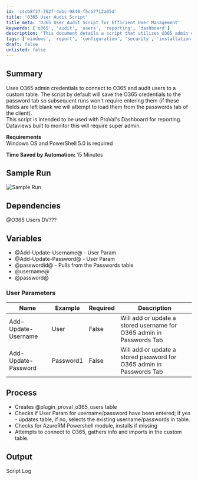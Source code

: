 ```yaml
---
id: 'c4cb8f27-762f-4ebc-9840-f5cb7712a05d'
title: 'O365 User Audit Script'
title_meta: 'O365 User Audit Script for Efficient User Management'
keywords: ['o365', 'audit', 'users', 'reporting', 'dashboard']
description: 'This document details a script that utilizes O365 admin credentials to connect to O365 and audit users into a custom table. It highlights the requirements, process, and output of the script, which is designed for integration with the ProVal Dashboard for enhanced reporting capabilities.'
tags: ['windows', 'report', 'configuration', 'security', 'installation']
draft: false
unlisted: false
---
```

## Summary

Uses O365 admin credentials to connect to O365 and audit users to a custom table. The script by default will save the O365 credentials to the password tab so subsequent runs won't require entering them (if these fields are left blank we will attempt to load them from the passwords tab of the client).  
This script is intended to be used with ProVal's Dashboard for reporting. Dataviews built to monitor this will require super admin.

**Requirements**  
Windows OS and PowerShell 5.0 is required

**Time Saved by Automation:** 15 Minutes

## Sample Run

![Sample Run](../../../static/img/O365---Audit-Users-to-Custom-Table-DV/image_1.png)

## Dependencies

@O365 Users DV???

## Variables

- @Add-Update-Username@ - User Param
- @Add-Update-Password@ - User Param
- @passwordid@ - Pulls from the Passwords table
- @username@
- @password@

### User Parameters

| Name                   | Example   | Required | Description                                                  |
|------------------------|-----------|----------|--------------------------------------------------------------|
| Add-Update-Username    | User      | False    | Will add or update a stored username for O365 admin in Passwords Tab |
| Add-Update-Password    | Password1 | False    | Will add or update a stored password for O365 admin in Passwords Tab |

## Process

- Creates @plugin_proval_o365_users table
- Checks if User Param for username/password have been entered; if yes - updates table, if no, selects the existing username/passwords in table.
- Checks for AzureRM Powershell module, installs if missing
- Attempts to connect to O365, gathers info and imports in the custom table.

## Output

Script Log











